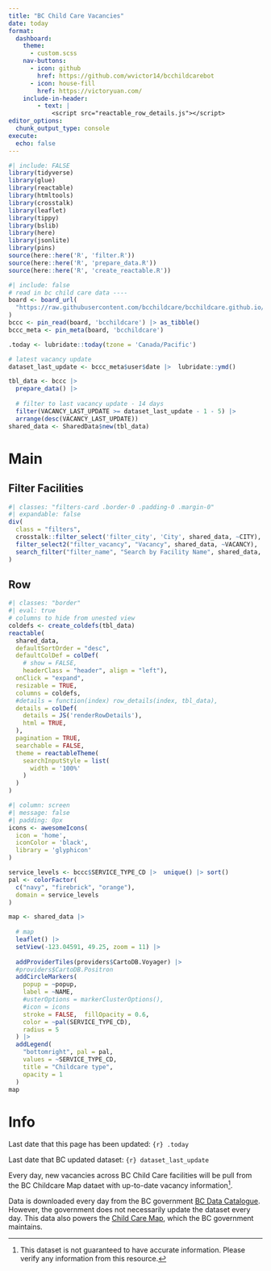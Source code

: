 ```yaml
---
title: "BC Child Care Vacancies"
date: today
format:
  dashboard:
    theme: 
      - custom.scss
    nav-buttons: 
      - icon: github
        href: https://github.com/wvictor14/bcchildcarebot
      - icon: house-fill
        href: https://victoryuan.com/
    include-in-header:
        - text: |
            <script src="reactable_row_details.js"></script>
editor_options: 
  chunk_output_type: console
execute:
  echo: false
---
```


```r
#| include: FALSE
library(tidyverse)
library(glue)
library(reactable)
library(htmltools)
library(crosstalk)
library(leaflet)
library(tippy)
library(bslib)
library(here)
library(jsonlite)
library(pins)
source(here::here('R', 'filter.R'))
source(here::here('R', 'prepare_data.R'))
source(here::here('R', 'create_reactable.R'))
```

```r
#| include: false
# read in bc child care data ----
board <- board_url(
  "https://raw.githubusercontent.com/bcchildcare/bcchildcare.github.io/refs/heads/main/board/_pins.yaml"
)
bccc <- pin_read(board, 'bcchildcare') |> as_tibble()
bccc_meta <- pin_meta(board, 'bcchildcare')

.today <- lubridate::today(tzone = 'Canada/Pacific')
```

```r
# latest vacancy update
dataset_last_update <- bccc_meta$user$date |>  lubridate::ymd()

tbl_data <- bccc |>
  prepare_data() |> 
  
  # filter to last vacancy update - 14 days
  filter(VACANCY_LAST_UPDATE >= dataset_last_update - 1 - 5) |> 
  arrange(desc(VACANCY_LAST_UPDATE))
shared_data <- SharedData$new(tbl_data)
```

# Main 

## Filter Facilities {height=10%}

```r
#| classes: "filters-card .border-0 .padding-0 .margin-0"
#| expandable: false
div(
  class = "filters",
  crosstalk::filter_select('filter_city', 'City', shared_data, ~CITY),
  filter_select2("filter_vacancy", "Vacancy", shared_data, ~VACANCY),
  search_filter("filter_name", "Search by Facility Name", shared_data, "NAME")
)
```

## Row 

```r
#| classes: "border"
#| eval: true
# columns to hide from unested view
coldefs <- create_coldefs(tbl_data)
reactable(
  shared_data,
  defaultSortOrder = "desc",
  defaultColDef = colDef(
    # show = FALSE,
    headerClass = "header", align = "left"),
  onClick = "expand",
  resizable = TRUE,
  columns = coldefs,
  #details = function(index) row_details(index, tbl_data),
  details = colDef(
    details = JS('renderRowDetails'),
    html = TRUE,
  ),
  pagination = TRUE,
  searchable = FALSE,
  theme = reactableTheme(
    searchInputStyle = list(
      width = '100%'
    )
  )
)
```

```r
#| column: screen
#| message: false
#| padding: 0px
icons <- awesomeIcons(
  icon = 'home',
  iconColor = 'black',
  library = 'glyphicon'
)

service_levels <- bccc$SERVICE_TYPE_CD |>  unique() |> sort()
pal <- colorFactor(
  c("navy", "firebrick", "orange"), 
  domain = service_levels
)

map <- shared_data |> 
  
  # map
  leaflet() |>
  setView(-123.04591, 49.25, zoom = 11) |> 
  
  addProviderTiles(providers$CartoDB.Voyager) |>
  #providers$CartoDB.Positron
  addCircleMarkers(
    popup = ~popup, 
    label = ~NAME,
    #usterOptions = markerClusterOptions(),
    #icon = icons
    stroke = FALSE,  fillOpacity = 0.6,
    color = ~pal(SERVICE_TYPE_CD),
    radius = 5
  ) |> 
  addLegend(
    "bottomright", pal = pal, 
    values = ~SERVICE_TYPE_CD,
    title = "Childcare type",
    opacity = 1
  )
map
```

# Info

Last date that this page has been updated: `{r} .today`

Last date that BC updated dataset: `{r} dataset_last_update`

Every day, new vacancies across BC Child Care facilities will be pull from the BC Childcare Map dataet with up-to-date vacancy information[^1].

[^1]: This dataset is not guaranteed to have accurate information. Please verify any information from this resource.

Data is downloaded every day from the BC government [BC Data Catalogue](https://catalogue.data.gov.bc.ca/dataset/child-care-map-data/resource/9a9f14e1-03ea-4a11-936a-6e77b15eeb39). However, the government does not necessarily update the dataset every day. This data also powers the [Child Care Map](https://maps.gov.bc.ca/ess/hm/ccf/), which the BC government maintains.
